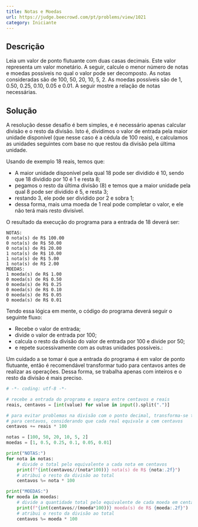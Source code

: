 ```yaml
---
title: Notas e Moedas
url: https://judge.beecrowd.com/pt/problems/view/1021
category: Iniciante
---
```


## Descrição

Leia um valor de ponto flutuante com duas casas decimais. Este valor representa um valor monetário. A seguir, calcule o menor número de notas e moedas possíveis no qual o valor pode ser decomposto. As notas consideradas são de 100, 50, 20, 10, 5, 2. As moedas possíveis são de 1, 0.50, 0.25, 0.10, 0.05 e 0.01. A seguir mostre a relação de notas necessárias.

## Solução

A resolução desse desafio é bem simples, e é necessário apenas calcular divisão e o resto da divisão. Isto é, dividimos o valor de entrada pela maior unidade disponível (que nesse caso é a cédula de 100 reais), e calculamos as unidades seguintes com base no que restou da divisão pela última unidade.

Usando de exemplo 18 reais, temos que:

* A maior unidade disponível pela qual 18 pode ser dividido é 10, sendo que 18 dividido por 10 é 1 e resta 8;
* pegamos o resto da última divisão (8) e temos que a maior unidade pela qual 8 pode ser dividido é 5, e resta 3;
* restando 3, ele pode ser dividido por 2 e sobra 1;
* dessa forma, mais uma moeda de 1 real pode completar o valor, e ele não terá mais resto divisível.

O resultado da execução do programa para a entrada de 18 deverá ser:

```
NOTAS:
0 nota(s) de R$ 100.00
0 nota(s) de R$ 50.00
0 nota(s) de R$ 20.00
1 nota(s) de R$ 10.00
1 nota(s) de R$ 5.00
1 nota(s) de R$ 2.00
MOEDAS:
1 moeda(s) de R$ 1.00
0 moeda(s) de R$ 0.50
0 moeda(s) de R$ 0.25
0 moeda(s) de R$ 0.10
0 moeda(s) de R$ 0.05
0 moeda(s) de R$ 0.01
```

Tendo essa lógica em mente, o código do programa deverá seguir o seguinte fluxo:

* Recebe o valor de entrada;
* divide o valor de entrada por 100;
* calcula o resto da divisão do valor de entrada por 100 e divide por 50;
* e repete sucessivamente com as outras unidades possíveis.:

Um cuidado a se tomar é que a entrada do programa é em valor de ponto flutuante, então é recomendável transformar tudo para centavos antes de realizar as operações. Dessa forma, se trabalha apenas com inteiros e o resto da divisão é mais preciso.

```py title="main.py"
# -*- coding: utf-8 -*-

# recebe a entrada do programa e separa entre centavos e reais
reais, centavos = [int(value) for value in input().split(".")]

# para evitar problemas na divisão com o ponto decimal, transforma-se tudo
# para centavos, considerando que cada real equivale a cem centavos
centavos += reais * 100

notas = [100, 50, 20, 10, 5, 2]
moedas = [1, 0.5, 0.25, 0.1, 0.05, 0.01]

print("NOTAS:")
for nota in notas:
    # divide o total pelo equivalente a cada nota em centavos
    print(f"{int(centavos//(nota*100))} nota(s) de R$ {nota:.2f}")
    # atribui o resto da divisão ao total
    centavos %= nota * 100

print("MOEDAS:")
for moeda in moedas:
    # divide a quantidade total pelo equivalente de cada moeda em centavos
    print(f"{int(centavos//(moeda*100))} moeda(s) de R$ {moeda:.2f}")
    # atribui o resto da divisão ao total
    centavos %= moeda * 100
```